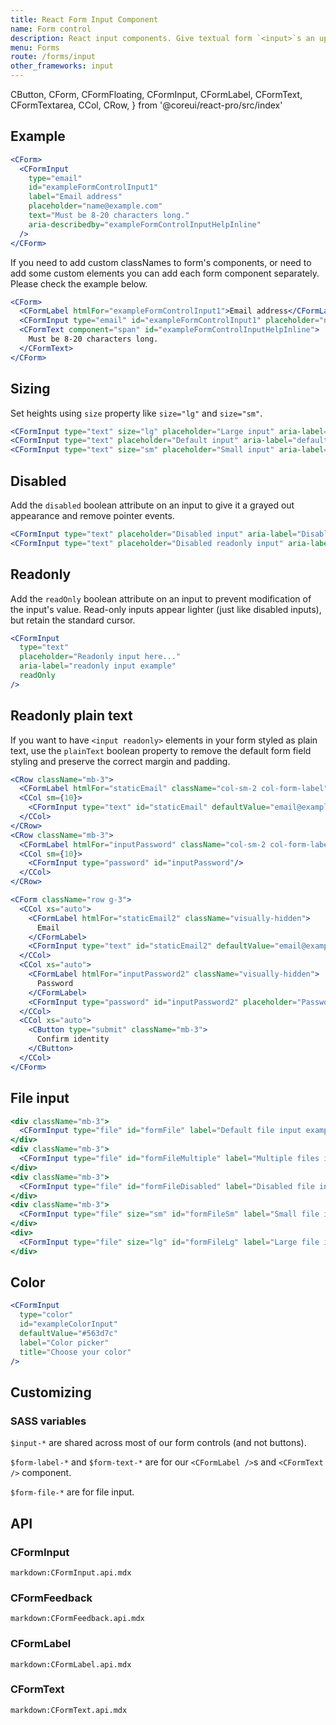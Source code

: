 ```yaml
---
title: React Form Input Component
name: Form control
description: React input components. Give textual form `<input>`s an upgrade with custom styles, sizing, focus states, validation, and more.
menu: Forms
route: /forms/input
other_frameworks: input
---
```


  CButton,
  CForm,
  CFormFloating,
  CFormInput,
  CFormLabel,
  CFormText,
  CFormTextarea,
  CCol,
  CRow,
} from '@coreui/react-pro/src/index'

## Example

```jsx preview
<CForm>
  <CFormInput
    type="email"
    id="exampleFormControlInput1"
    label="Email address"
    placeholder="name@example.com"
    text="Must be 8-20 characters long."
    aria-describedby="exampleFormControlInputHelpInline"
  />
</CForm>
```

If you need to add custom classNames to form's components, or need to add some custom elements you can add each form component separately. Please check the example below.

```jsx
<CForm>
  <CFormLabel htmlFor="exampleFormControlInput1">Email address</CFormLabel>
  <CFormInput type="email" id="exampleFormControlInput1" placeholder="name@example.com" aria-describedby="exampleFormControlInputHelpInline" />
  <CFormText component="span" id="exampleFormControlInputHelpInline">
    Must be 8-20 characters long.
  </CFormText>
</CForm>
```

## Sizing

Set heights using `size` property like `size="lg"` and `size="sm"`.

```jsx preview
<CFormInput type="text" size="lg" placeholder="Large input" aria-label="lg input example"/>
<CFormInput type="text" placeholder="Default input" aria-label="default input example"/>
<CFormInput type="text" size="sm" placeholder="Small input" aria-label="sm input example"/>
```

## Disabled

Add the `disabled` boolean attribute on an input to give it a grayed out appearance and remove pointer events.

```jsx preview
<CFormInput type="text" placeholder="Disabled input" aria-label="Disabled input example" disabled/>
<CFormInput type="text" placeholder="Disabled readonly input" aria-label="Disabled input example" disabled readOnly/>
```

## Readonly

Add the `readOnly` boolean attribute on an input to prevent modification of the input's value. Read-only inputs appear lighter (just like disabled inputs), but retain the standard cursor.

```jsx preview
<CFormInput
  type="text"
  placeholder="Readonly input here..."
  aria-label="readonly input example"
  readOnly
/>
```

## Readonly plain text

If you want to have `<input readonly>` elements in your form styled as plain text, use the `plainText` boolean property to remove the default form field styling and preserve the correct margin and padding.

```jsx preview
<CRow className="mb-3">
  <CFormLabel htmlFor="staticEmail" className="col-sm-2 col-form-label">Email</CFormLabel>
  <CCol sm={10}>
    <CFormInput type="text" id="staticEmail" defaultValue="email@example.com" readOnly plainText/>
  </CCol>
</CRow>
<CRow className="mb-3">
  <CFormLabel htmlFor="inputPassword" className="col-sm-2 col-form-label">Password</CFormLabel>
  <CCol sm={10}>
    <CFormInput type="password" id="inputPassword"/>
  </CCol>
</CRow>
```

```jsx preview
<CForm className="row g-3">
  <CCol xs="auto">
    <CFormLabel htmlFor="staticEmail2" className="visually-hidden">
      Email
    </CFormLabel>
    <CFormInput type="text" id="staticEmail2" defaultValue="email@example.com" readOnly plainText />
  </CCol>
  <CCol xs="auto">
    <CFormLabel htmlFor="inputPassword2" className="visually-hidden">
      Password
    </CFormLabel>
    <CFormInput type="password" id="inputPassword2" placeholder="Password" />
  </CCol>
  <CCol xs="auto">
    <CButton type="submit" className="mb-3">
      Confirm identity
    </CButton>
  </CCol>
</CForm>
```

## File input

```jsx preview
<div className="mb-3">
  <CFormInput type="file" id="formFile" label="Default file input example" />
</div>
<div className="mb-3">
  <CFormInput type="file" id="formFileMultiple" label="Multiple files input example" multiple />
</div>
<div className="mb-3">
  <CFormInput type="file" id="formFileDisabled" label="Disabled file input example" disabled />
</div>
<div className="mb-3">
  <CFormInput type="file" size="sm" id="formFileSm" label="Small file input example" />
</div>
<div>
  <CFormInput type="file" size="lg" id="formFileLg" label="Large file input example" />
</div>
```

## Color

```jsx preview
<CFormInput
  type="color"
  id="exampleColorInput"
  defaultValue="#563d7c"
  label="Color picker"
  title="Choose your color"
/>
```

## Customizing

### SASS variables

`$input-*` are shared across most of our form controls (and not buttons).

<ScssDocs file="_variables.scss" capture="form-input-variables" />

`$form-label-*` and `$form-text-*` are for our `<CFormLabel />`s and `<CFormText />` component.

<ScssDocs file="_variables.scss" capture="form-label-variables" />

<ScssDocs file="_variables.scss" capture="form-text-variables" />

`$form-file-*` are for file input.

<ScssDocs file="_variables.scss" capture="form-file-variables" />

## API

### CFormInput

`markdown:CFormInput.api.mdx`

### CFormFeedback

`markdown:CFormFeedback.api.mdx`

### CFormLabel

`markdown:CFormLabel.api.mdx`

### CFormText

`markdown:CFormText.api.mdx`
